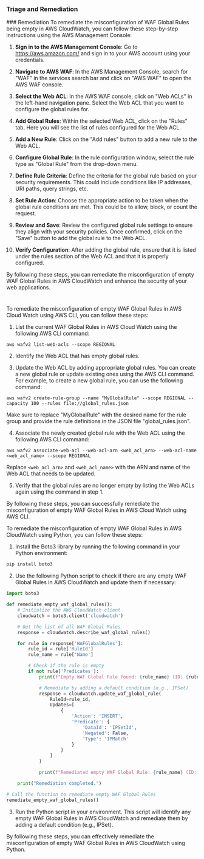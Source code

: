 
### Triage and Remediation
<Tabs>
<Tab title='Remediation'>
### Remediation
<AccordionGroup>
<Accordion title='Using Console' defaultOpen='true'>
To remediate the misconfiguration of WAF Global Rules being empty in AWS CloudWatch, you can follow these step-by-step instructions using the AWS Management Console:

1. **Sign in to the AWS Management Console**: Go to https://aws.amazon.com/ and sign in to your AWS account using your credentials.

2. **Navigate to AWS WAF**: In the AWS Management Console, search for "WAF" in the services search bar and click on "AWS WAF" to open the AWS WAF console.

3. **Select the Web ACL**: In the AWS WAF console, click on "Web ACLs" in the left-hand navigation pane. Select the Web ACL that you want to configure the global rules for.

4. **Add Global Rules**: Within the selected Web ACL, click on the "Rules" tab. Here you will see the list of rules configured for the Web ACL.

5. **Add a New Rule**: Click on the "Add rules" button to add a new rule to the Web ACL.

6. **Configure Global Rule**: In the rule configuration window, select the rule type as "Global Rule" from the drop-down menu.

7. **Define Rule Criteria**: Define the criteria for the global rule based on your security requirements. This could include conditions like IP addresses, URI paths, query strings, etc.

8. **Set Rule Action**: Choose the appropriate action to be taken when the global rule conditions are met. This could be to allow, block, or count the request.

9. **Review and Save**: Review the configured global rule settings to ensure they align with your security policies. Once confirmed, click on the "Save" button to add the global rule to the Web ACL.

10. **Verify Configuration**: After adding the global rule, ensure that it is listed under the rules section of the Web ACL and that it is properly configured.

By following these steps, you can remediate the misconfiguration of empty WAF Global Rules in AWS CloudWatch and enhance the security of your web applications.

#
</Accordion>

<Accordion title='Using CLI'>
To remediate the misconfiguration of empty WAF Global Rules in AWS Cloud Watch using AWS CLI, you can follow these steps:

1. List the current WAF Global Rules in AWS Cloud Watch using the following AWS CLI command:
```
aws wafv2 list-web-acls --scope REGIONAL
```

2. Identify the Web ACL that has empty global rules.

3. Update the Web ACL by adding appropriate global rules. You can create a new global rule or update existing ones using the AWS CLI command. For example, to create a new global rule, you can use the following command:

```
aws wafv2 create-rule-group --name "MyGlobalRule" --scope REGIONAL --capacity 100 --rules file://global_rules.json
```

Make sure to replace "MyGlobalRule" with the desired name for the rule group and provide the rule definitions in the JSON file "global_rules.json".

4. Associate the newly created global rule with the Web ACL using the following AWS CLI command:

```
aws wafv2 associate-web-acl --web-acl-arn <web_acl_arn> --web-acl-name <web_acl_name> --scope REGIONAL
```

Replace `<web_acl_arn>` and `<web_acl_name>` with the ARN and name of the Web ACL that needs to be updated.

5. Verify that the global rules are no longer empty by listing the Web ACLs again using the command in step 1.

By following these steps, you can successfully remediate the misconfiguration of empty WAF Global Rules in AWS Cloud Watch using AWS CLI.
</Accordion>

<Accordion title='Using Python'>
To remediate the misconfiguration of empty WAF Global Rules in AWS CloudWatch using Python, you can follow these steps:

1. Install the Boto3 library by running the following command in your Python environment:
```bash
pip install boto3
```

2. Use the following Python script to check if there are any empty WAF Global Rules in AWS CloudWatch and update them if necessary:

```python
import boto3

def remediate_empty_waf_global_rules():
    # Initialize the AWS CloudWatch client
    cloudwatch = boto3.client('cloudwatch')

    # Get the list of all WAF Global Rules
    response = cloudwatch.describe_waf_global_rules()

    for rule in response['WAFGlobalRules']:
        rule_id = rule['RuleId']
        rule_name = rule['Name']

        # Check if the rule is empty
        if not rule['Predicates']:
            print(f"Empty WAF Global Rule found: {rule_name} (ID: {rule_id})")

            # Remediate by adding a default condition (e.g., IPSet)
            response = cloudwatch.update_waf_global_rule(
                RuleId=rule_id,
                Updates=[
                    {
                        'Action': 'INSERT',
                        'Predicate': {
                            'DataId': 'IPSetId',
                            'Negated': False,
                            'Type': 'IPMatch'
                        }
                    }
                ]
            )

            print(f"Remediated empty WAF Global Rule: {rule_name} (ID: {rule_id})")

    print("Remediation completed.")

# Call the function to remediate empty WAF Global Rules
remediate_empty_waf_global_rules()
```

3. Run the Python script in your environment. This script will identify any empty WAF Global Rules in AWS CloudWatch and remediate them by adding a default condition (e.g., IPSet).

By following these steps, you can effectively remediate the misconfiguration of empty WAF Global Rules in AWS CloudWatch using Python.
</Accordion>

</AccordionGroup>
</Tab>
</Tabs>
